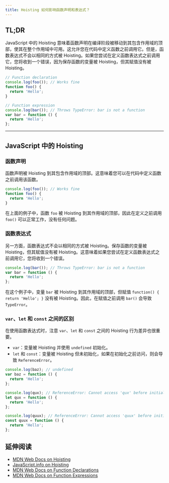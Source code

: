 ```yaml
---
title: Hoisting 如何影响函数声明和表达式？
---
```


## TL;DR

JavaScript 中的 Hoisting 意味着函数声明在编译阶段被移动到其包含作用域的顶部，使其在整个作用域中可用。这允许您在代码中定义函数之前调用它。但是，函数表达式不会以相同的方式被 Hoisting。如果您尝试在定义函数表达式之前调用它，您将收到一个错误，因为保存函数的变量被 Hoisting，但其赋值没有被 Hoisting。

```js live
// Function declaration
console.log(foo()); // Works fine
function foo() {
  return 'Hello';
}

// Function expression
console.log(bar()); // Throws TypeError: bar is not a function
var bar = function () {
  return 'Hello';
};
```

***

## JavaScript 中的 Hoisting

### 函数声明

函数声明被 Hoisting 到其包含作用域的顶部。这意味着您可以在代码中定义函数之前调用该函数。

```js live
console.log(foo()); // Works fine
function foo() {
  return 'Hello';
}
```

在上面的例子中，函数 `foo` 被 Hoisting 到其作用域的顶部，因此在定义之前调用 `foo()` 可以正常工作，没有任何问题。

### 函数表达式

另一方面，函数表达式不会以相同的方式被 Hoisting。保存函数的变量被 Hoisting，但其赋值没有被 Hoisting。这意味着如果您尝试在定义函数表达式之前调用它，您将收到一个错误。

```js live
console.log(bar()); // Throws TypeError: bar is not a function
var bar = function () {
  return 'Hello';
};
```

在这个例子中，变量 `bar` 被 Hoisting 到其作用域的顶部，但赋值 `function() { return 'Hello'; }` 没有被 Hoisting。因此，在赋值之前调用 `bar()` 会导致 `TypeError`。

### `var`、`let` 和 `const` 之间的区别

在使用函数表达式时，注意 `var`、`let` 和 `const` 之间的 Hoisting 行为差异也很重要。

* `var`：变量被 Hoisting 并使用 `undefined` 初始化。
* `let` 和 `const`：变量被 Hoisting 但未初始化，如果在初始化之前访问，则会导致 `ReferenceError`。

```js live
console.log(baz); // undefined
var baz = function () {
  return 'Hello';
};

console.log(qux); // ReferenceError: Cannot access 'qux' before initialization
let qux = function () {
  return 'Hello';
};

console.log(quux); // ReferenceError: Cannot access 'quux' before initialization
const quux = function () {
  return 'Hello';
};
```

## 延伸阅读

* [MDN Web Docs on Hoisting](https://developer.mozilla.org/en-US/docs/Glossary/Hoisting)
* [JavaScript.info on Hoisting](https://javascript.info/var#var-hoisting)
* [MDN Web Docs on Function Declarations](https://developer.mozilla.org/en-US/docs/Web/JavaScript/Reference/Statements/function)
* [MDN Web Docs on Function Expressions](https://developer.mozilla.org/en-US/docs/Web/JavaScript/Reference/Operators/function)
